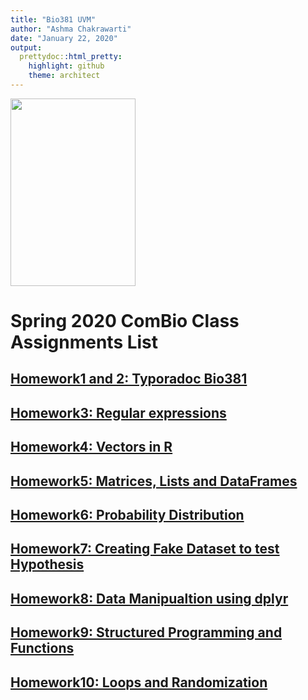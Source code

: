 ```yaml
---
title: "Bio381 UVM"
author: "Ashma Chakrawarti"
date: "January 22, 2020"
output: 
  prettydoc::html_pretty:
    highlight: github
    theme: architect
---
```


<img src="FemaleScience.jpg" width="200" height="300"/>

# Spring 2020 ComBio Class Assignments List

## __[Homework1 and 2: Typoradoc Bio381](Bio381.html)__

## __[Homework3: Regular expressions](Homework4.html)__

## __[Homework4: Vectors in R](Vector_in_R.html)__

## __[Homework5: Matrices, Lists and DataFrames](Matrix_List_DataFrames.html)__

## __[Homework6: Probability Distribution](Homework5.html)__

## __[Homework7: Creating Fake Dataset to test Hypothesis](Test_hypothesis.html)__

## __[Homework8: Data Manipualtion using dplyr](Data_Manipulation_dplyr.html)__

## __[Homework9: Structured Programming and Functions](Homework9.html)__

## __[Homework10: Loops and Randomization](For_loops.html)__

